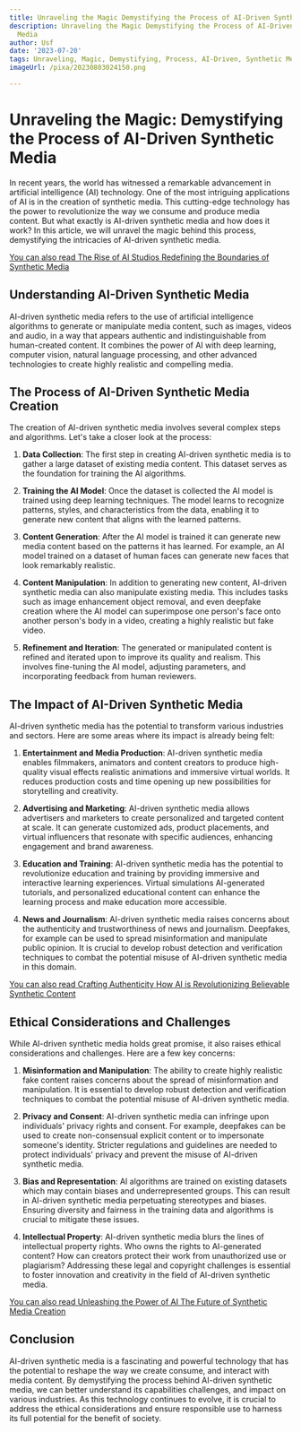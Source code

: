 ```yaml
---
title: Unraveling the Magic Demystifying the Process of AI-Driven Synthetic Media
description: Unraveling the Magic Demystifying the Process of AI-Driven Synthetic
  Media
author: Usf
date: '2023-07-20'
tags: Unraveling, Magic, Demystifying, Process, AI-Driven, Synthetic Media
imageUrl: /pixa/20230803024150.png

---
```

# Unraveling the Magic: Demystifying the Process of AI-Driven Synthetic Media

In recent years, the world has witnessed  a remarkable advancement  in artificial intelligence (AI) technology. One of the most intriguing applications of AI is in the creation of synthetic media. This cutting-edge technology has the power to revolutionize the way we consume and produce media content. But what  exactly is AI-driven synthetic media and how does  it work? In this article, we will unravel the  magic behind this process, demystifying the intricacies of AI-driven synthetic  media.

[You can also read The Rise of AI Studios Redefining  the Boundaries of Synthetic Media](The%20Rise%20of%20AI%20Studios%20Redefining%20the%20Boundaries%20of%20Synthetic%20Media)


## Understanding AI-Driven Synthetic Media

AI-driven synthetic media  refers  to the use of artificial intelligence algorithms to generate or manipulate media content, such as images, videos and audio, in a way that appears authentic and indistinguishable from  human-created content. It combines the power of AI with  deep learning, computer vision, natural  language processing, and other advanced technologies to create highly realistic and compelling media.

##  The Process of AI-Driven Synthetic Media Creation

The creation of  AI-driven synthetic media involves several  complex steps and algorithms. Let's take a closer look at the  process:

1. **Data Collection**: The first  step  in creating AI-driven synthetic media is to gather a large dataset of existing media content. This dataset  serves as the foundation for training the AI algorithms.

2. **Training the AI  Model**: Once the dataset is collected the AI model is trained using deep  learning techniques. The  model learns to recognize  patterns, styles, and characteristics from the data, enabling  it to generate new content that aligns with the learned patterns.

3. **Content Generation**: After the AI model  is trained it can generate new media content based on the patterns it has learned. For example,  an AI model trained on a dataset of human faces can generate new faces that look remarkably realistic.

4. **Content Manipulation**: In addition to generating new content, AI-driven synthetic media can also manipulate existing media.  This includes tasks such as image enhancement object  removal, and even deepfake creation where the AI model can superimpose one person's face onto another person's body  in a video,  creating a highly realistic but fake video.

5. **Refinement and Iteration**: The generated or manipulated content is refined and iterated upon to improve its quality and realism. This involves fine-tuning the AI  model,  adjusting parameters, and incorporating  feedback from human reviewers.

## The Impact  of AI-Driven Synthetic Media

AI-driven synthetic  media  has the potential to  transform various industries and sectors. Here are some  areas where its impact is  already being felt:

1. **Entertainment and Media Production**: AI-driven synthetic media enables filmmakers, animators and content creators  to produce high-quality visual  effects realistic animations and immersive  virtual worlds. It reduces production  costs and time opening up new possibilities for storytelling and creativity.

2. **Advertising  and Marketing**: AI-driven synthetic media  allows advertisers and marketers to create personalized and targeted content at scale.  It can generate  customized ads, product placements, and virtual influencers that resonate  with specific audiences, enhancing engagement and brand awareness.

3. **Education and Training**: AI-driven synthetic media has the  potential to revolutionize education and training by providing immersive and interactive learning experiences. Virtual simulations AI-generated  tutorials, and personalized educational content can enhance the learning process and make  education  more accessible.

4.  **News and Journalism**: AI-driven synthetic media raises concerns about the authenticity and trustworthiness of news and  journalism. Deepfakes, for example can be used to spread misinformation and manipulate public  opinion. It  is crucial  to develop robust detection and verification techniques to combat the potential misuse of AI-driven synthetic media in  this domain.

[You can also read  Crafting Authenticity How AI is Revolutionizing Believable Synthetic  Content](Crafting%20Authenticity%20How%20AI%20is%20Revolutionizing%20Believable%20Synthetic%20Content)


## Ethical Considerations and Challenges

While AI-driven synthetic media holds great promise,  it also raises ethical considerations and  challenges. Here are a few key concerns:

1.  **Misinformation and Manipulation**:  The ability to create highly realistic fake content raises concerns about  the spread of misinformation and manipulation. It is essential to develop robust detection and verification techniques  to combat the potential  misuse of AI-driven synthetic media.

2.  **Privacy and Consent**: AI-driven synthetic media can infringe upon individuals' privacy rights  and consent. For example, deepfakes can be used to create non-consensual explicit content or to impersonate someone's identity. Stricter regulations and guidelines are needed to protect individuals' privacy and prevent the  misuse of AI-driven synthetic media.

3. **Bias and Representation**: AI algorithms are trained on existing datasets which may contain biases  and  underrepresented groups. This can result in AI-driven synthetic media perpetuating stereotypes and biases. Ensuring diversity and fairness  in  the training data and  algorithms is crucial to mitigate  these issues.

4. **Intellectual Property**: AI-driven  synthetic media blurs the lines of intellectual property rights. Who owns the rights to AI-generated content? How can creators protect their work from unauthorized use or plagiarism? Addressing these legal and copyright  challenges is essential to foster innovation and creativity in the field of AI-driven synthetic media.

[You can also read Unleashing  the  Power of AI The  Future of Synthetic Media Creation](Unleashing%20the%20Power%20of%20AI%20The%20Future%20of%20Synthetic%20Media%20Creation)


##  Conclusion

AI-driven synthetic media is a  fascinating  and powerful technology that has the potential to reshape the way we create consume, and interact with media  content. By demystifying  the process behind AI-driven synthetic media, we can better  understand its capabilities challenges, and impact on various industries. As this technology continues to evolve, it is crucial to address the ethical considerations and ensure responsible  use to harness its full potential for the benefit of society.